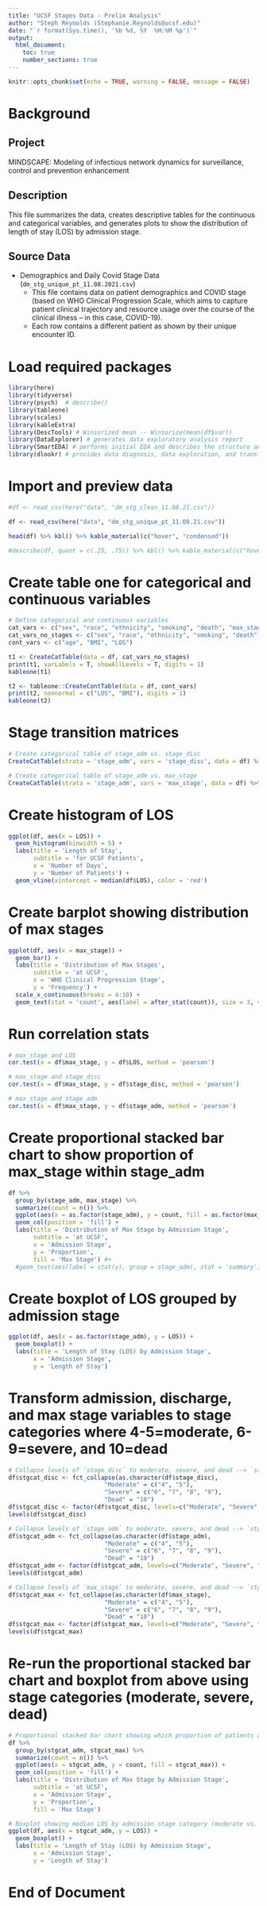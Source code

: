 ```yaml
---
title: "UCSF Stages Data - Prelim Analysis"
author: "Steph Reynolds (Stephanie.Reynolds@ucsf.edu)"
date: "`r format(Sys.time(), '%b %d, %Y  %H:%M %p')`"
output:
  html_document:
    toc: true
    number_sections: true
---
```


```r
knitr::opts_chunk$set(echo = TRUE, warning = FALSE, message = FALSE)
```

# Background

## Project 
MINDSCAPE: Modeling of infectious network dynamics for surveillance, control and prevention enhancement

## Description
This file summarizes the data, creates descriptive tables for the continuous and categorical variables, and generates plots to show the distribution of length of stay (LOS) by admission stage.

## Source Data
  - Demographics and Daily Covid Stage Data (`dm_stg_unique_pt_11.08.2021.csv`)
    + This file contains data on patient demographics and COVID stage (based on WHO Clinical Progression Scale, which aims to capture patient clinical trajectory and resource usage over the course of the clinical illness -- in this case, COVID-19).
    + Each row contains a different patient as shown by their unique encounter ID. 

# Load required packages
```r
library(here)
library(tidyverse)
library(psych)  # describe()
library(tableone)
library(scales)
library(kableExtra)
library(DescTools) # Winsorized mean -- Winsorize(mean(df$var))
library(DataExplorer) # generates data exploratory analysis report
library(SmartEDA) # performs initial EDA and describes the structure and relationships of all variables
library(dlookr) # provides data diagnosis, data exploration, and transformation of variables
```

# Import and preview data 
```r
#df <- read_csv(here("data", "dm_stg_clean_11.08.21.csv"))

df <- read_csv(here("data", "dm_stg_unique_pt_11.08.21.csv"))

head(df) %>% kbl() %>% kable_material(c("hover", "condensed"))

#describe(df, quant = c(.25, .75)) %>% kbl() %>% kable_material(c("hover", "condensed"))
```

# Create table one for categorical and continuous variables 
```r
# Define categorical and continuous variables
cat_vars <- c("sex", "race", "ethnicity", "smoking", "death", "max_stage", "stage_adm", "stage_disc")
cat_vars_no_stages <- c("sex", "race", "ethnicity", "smoking", "death")
cont_vars <- c("age", "BMI", "LOS")

t1 <- CreateCatTable(data = df, cat_vars_no_stages)
print(t1, varLabels = T, showAllLevels = T, digits = 1)
kableone(t1)

t2 <- tableone::CreateContTable(data = df, cont_vars)
print(t2, nonnormal = c("LOS", "BMI"), digits = 1)
kableone(t2)
```

# Stage transition matrices
```r
# Create categorical table of stage_adm vs. stage_disc
CreateCatTable(strata = 'stage_adm', vars = 'stage_disc', data = df) %>% kableone()

# Create categorical table of stage_adm vs. max_stage
CreateCatTable(strata = 'stage_adm', vars = 'max_stage', data = df) %>% kableone()
```

# Create histogram of LOS 
```r
ggplot(df, aes(x = LOS)) +
  geom_histogram(binwidth = 5) + 
  labs(title = 'Length of Stay',
       subtitle = 'for UCSF Patients',
       x = 'Number of Days',
       y = 'Number of Patients') +
  geom_vline(xintercept = median(df$LOS), color = 'red')
```

# Create barplot showing distribution of max stages
```r
ggplot(df, aes(x = max_stage)) + 
  geom_bar() + 
  labs(title = 'Distribution of Max Stages',
       subtitle = 'at UCSF',
       x = 'WHO Clinical Progression Stage',
       y = 'Frequency') + 
  scale_x_continuous(breaks = 4:10) +
  geom_text(stat = 'count', aes(label = after_stat(count)), size = 3, vjust = -0.5)
```
# Run correlation stats 
```r
# max_stage and LOS
cor.test(x = df$max_stage, y = df$LOS, method = 'pearson')

# max_stage and stage_disc
cor.test(x = df$max_stage, y = df$stage_disc, method = 'pearson')

# max_stage and stage_adm
cor.test(x = df$max_stage, y = df$stage_adm, method = 'pearson')

```

# Create proportional stacked bar chart to show proportion of max_stage within stage_adm
```r
df %>% 
  group_by(stage_adm, max_stage) %>% 
  summarize(count = n()) %>% 
  ggplot(aes(x = as.factor(stage_adm), y = count, fill = as.factor(max_stage))) +
  geom_col(position = 'fill') +
  labs(title = 'Distribution of Max Stage by Admission Stage',
       subtitle = 'at UCSF',
       x = 'Admission Stage',
       y = 'Proportion',
       fill = 'Max Stage') #+
  #geom_text(aes(label = stat(y), group = stage_adm), stat = 'summary', fun = sum, vjust = -1)
```

# Create boxplot of LOS grouped by admission stage
```r
ggplot(df, aes(x = as.factor(stage_adm), y = LOS)) + 
  geom_boxplot() + 
  labs(title = 'Length of Stay (LOS) by Admission Stage',
       x = 'Admission Stage',
       y = 'Length of Stay')
```
# Transform admission, discharge, and max stage variables to stage categories where 4-5=moderate, 6-9=severe, and 10=dead
```r
# Collapse levels of `stage_disc` to moderate, severe, and dead --> `stgcat_disc`
df$stgcat_disc <- fct_collapse(as.character(df$stage_disc),
                           "Moderate" = c("4", "5"),
                           "Severe" = c("6", "7", "8", "9"),
                           "Dead" = "10")
df$stgcat_disc <- factor(df$stgcat_disc, levels=c("Moderate", "Severe", "Dead"))
levels(df$stgcat_disc)

# Collapse levels of `stage_adm` to moderate, severe, and dead --> `stgcat_adm`
df$stgcat_adm <- fct_collapse(as.character(df$stage_adm),
                           "Moderate" = c("4", "5"),
                           "Severe" = c("6", "7", "8", "9"),
                           "Dead" = "10")
df$stgcat_adm <- factor(df$stgcat_adm, levels=c("Moderate", "Severe", "Dead"))
levels(df$stgcat_adm)

# Collapse levels of `max_stage` to moderate, severe, and dead --> `stgcat_max`
df$stgcat_max <- fct_collapse(as.character(df$max_stage),
                           "Moderate" = c("4", "5"),
                           "Severe" = c("6", "7", "8", "9"),
                           "Dead" = "10")
df$stgcat_max <- factor(df$stgcat_max, levels=c("Moderate", "Severe", "Dead"))
levels(df$stgcat_max)

```

# Re-run the proportional stacked bar chart and boxplot from above using stage categories (moderate, severe, dead)
```r
# Proportional stacked bar chart showing which proportion of patients admitted at moderate and severe stage reached a peak of moderate and/or severe stage 
df %>% 
  group_by(stgcat_adm, stgcat_max) %>% 
  summarize(count = n()) %>% 
  ggplot(aes(x = stgcat_adm, y = count, fill = stgcat_max)) +
  geom_col(position = 'fill') +
  labs(title = 'Distribution of Max Stage by Admission Stage',
       subtitle = 'at UCSF',
       x = 'Admission Stage',
       y = 'Proportion',
       fill = 'Max Stage')

# Boxplot showing median LOS by admission stage category (moderate vs. severe)
ggplot(df, aes(x = stgcat_adm, y = LOS)) + 
  geom_boxplot() + 
  labs(title = 'Length of Stay (LOS) by Admission Stage',
       x = 'Admission Stage',
       y = 'Length of Stay')

```

# End of Document 
